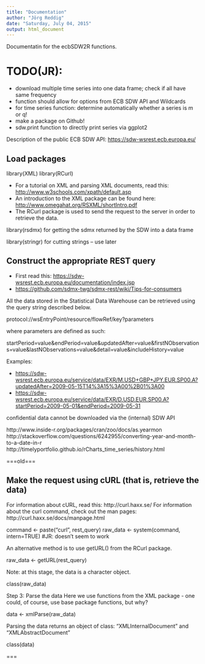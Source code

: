 ```yaml
---
title: "Documentation"
author: "Jörg Reddig"
date: "Saturday, July 04, 2015"
output: html_document
---
```


Documentatin for the ecbSDW2R functions. 

# TODO(JR): 

* download multiple time series into one data frame; check if all have same frequency
* function should allow for options from ECB SDW API and Wildcards
* for time series function: determine automatically whether a series is m or q!
* make a package on Github!
* sdw.print function to directly print series via ggplot2






Description of the public ECB SDW API: <https://sdw-wsrest.ecb.europa.eu/>


## Load packages

 library(XML)
 library(RCurl)

* For a tutorial on XML and parsing XML documents, read this: <http://www.w3schools.com/xpath/default.asp>
* An introduction to the XML package can be found here: <http://www.omegahat.org/RSXML/shortIntro.pdf>
* The RCurl package is used to send the request to the server in order to retrieve the data.


library(rsdmx) for getting the sdmx returned by the SDW into a data frame

library(stringr) for cutting strings -- use later


## Construct the appropriate REST query

* First read this: <https://sdw-wsrest.ecb.europa.eu/documentation/index.jsp>
* <https://github.com/sdmx-twg/sdmx-rest/wiki/Tips-for-consumers>

All the data stored in the Statistical Data Warehouse can be retrieved using the query string described below.
 
protocol://wsEntryPoint/resource/flowRef/key?parameters

where parameters are defined as such:

startPeriod=value&endPeriod=value&updatedAfter=value&firstNObservations=value&lastNObservations=value&detail=value&includeHistory=value


Examples:

* <https://sdw-wsrest.ecb.europa.eu/service/data/EXR/M.USD+GBP+JPY.EUR.SP00.A?updatedAfter=2009-05-15T14%3A15%3A00%2B01%3A00>
* <https://sdw-wsrest.ecb.europa.eu/service/data/EXR/D.USD.EUR.SP00.A?startPeriod=2009-05-01&endPeriod=2009-05-31>

confidential data cannot be downloaded via the (internal) SDW API


http://www.inside-r.org/packages/cran/zoo/docs/as.yearmon
http://stackoverflow.com/questions/6242955/converting-year-and-month-to-a-date-in-r
http://timelyportfolio.github.io/rCharts_time_series/history.html

===old===

## Make the request using cURL (that is, retrieve the data)

For information about cURL, read this: http://curl.haxx.se/
For information about the curl command, check out the man pages: http://curl.haxx.se/docs/manpage.html

command   <- paste("curl", rest_query)
raw_data  <- system(command, intern=TRUE)  #JR: doesn't seem to work

An alternative method is to use getURL() from the RCurl package.

raw_data <- getURL(rest_query)

Note: at this stage, the data is a character object.

class(raw_data)

Step 3: Parse the data
Here we use functions from the XML package - one could, of course, use base package functions, but why?

data <- xmlParse(raw_data)

Parsing the data returns an object of class: "XMLInternalDocument" and "XMLAbstractDocument"

class(data)

===


